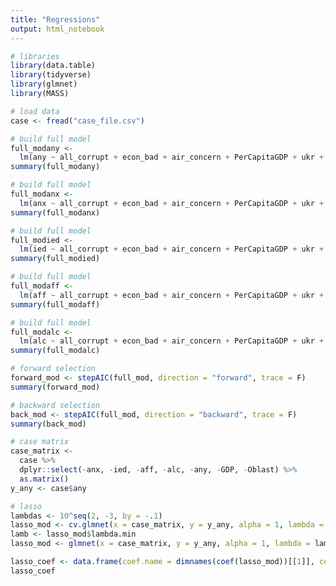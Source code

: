 ```yaml
---
title: "Regressions"
output: html_notebook
---
```


```r
# libraries
library(data.table)
library(tidyverse)
library(glmnet)
library(MASS)

# load data
case <- fread("case_file.csv")
```

```r
# build full model
full_modany <-
  lm(any ~ all_corrupt + econ_bad + air_concern + PerCapitaGDP + ukr + med_no + our_ukr + rel_veryimp + certainly10, data = case)
summary(full_modany)

# build full model
full_modanx <-
  lm(anx ~ all_corrupt + econ_bad + air_concern + PerCapitaGDP + ukr + med_no + our_ukr + rel_veryimp + certainly10, data = case)
summary(full_modanx)

# build full model
full_modied <-
  lm(ied ~ all_corrupt + econ_bad + air_concern + PerCapitaGDP + ukr + med_no + our_ukr + rel_veryimp + certainly10, data = case)
summary(full_modied)

# build full model
full_modaff <-
  lm(aff ~ all_corrupt + econ_bad + air_concern + PerCapitaGDP + ukr + med_no + our_ukr + rel_veryimp + certainly10, data = case)
summary(full_modaff)

# build full model
full_modalc <-
  lm(alc ~ all_corrupt + econ_bad + air_concern + PerCapitaGDP + ukr + med_no + our_ukr + rel_veryimp + certainly10, data = case)
summary(full_modalc)
```

```r
# forward selection
forward_mod <- stepAIC(full_mod, direction = "forward", trace = F)
summary(forward_mod)

# backward selection
back_mod <- stepAIC(full_mod, direction = "backward", trace = F)
summary(back_mod)
```

```r
# case matrix
case_matrix <-
  case %>%
  dplyr::select(-anx, -ied, -aff, -alc, -any, -GDP, -Oblast) %>%
  as.matrix()
y_any <- case$any

# lasso
lambdas <- 10^seq(2, -3, by = -.1)
lasso_mod <- cv.glmnet(x = case_matrix, y = y_any, alpha = 1, lambda = lambdas)
lamb <- lasso_mod$lambda.min
lasso_mod <- glmnet(x = case_matrix, y = y_any, alpha = 1, lambda = lamb)

lasso_coef <- data.frame(coef.name = dimnames(coef(lasso_mod))[[1]], coef.value = matrix(coef(lasso_mod)))
lasso_coef
```






